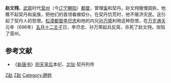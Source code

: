'''赵文翙'''{{BD||？|696年|6月16日|catIdx=Z}}，[[武周|武周]]时代[[营州_(北魏)|营州]]（今[[辽宁|辽宁]][[朝阳市|朝阳]]）[[都督|都督]]，管理[[奚|奚]]和契丹。赵文翙傲慢固执，他瞧不起契丹和奚族，把他们的首领看做奴仆。在契丹饥荒时，他不赈济灾民。这引起了契丹人的怨恨。[[松漠都督府|松漠都督]][[李尽忠|李尽忠]]和他的内兄[[孙万荣|孙万荣]]利用这种怨恨，在[[万岁通天|万岁通天]]元年（696年）[[五月十二|五月十二]][[壬子|壬子]]日，李尽忠、孙万荣起兵反周，杀死了赵文翙，攻陷了营州。

==参考文献==
*《[[新唐书|新唐书]]》[[武则天|则天皇后]]本纪、[[北狄|北狄]]·契丹列传

[[Category:唐朝营州都督|Z赵]]
[[Category:唐朝被殺害人物|Z赵]]
[[Category:趙姓|Category:趙姓]]